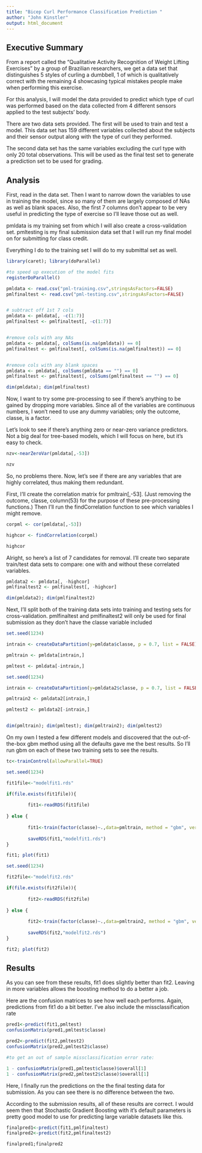 ```yaml
---
title: "Bicep Curl Performance Classification Prediction "
author: "John Kinstler"
output: html_document
---
```


## Executive Summary

From a report called the "Qualitative Activity Recognition of Weight Lifting Exercises" by a group of Brazilian researchers, we get a data set that distinguishes 5 styles of curling a dumbbell, 1 of which is qualitatively correct with the remaining 4 showcasing typical mistakes people make when performing this exercise.

For this analysis, I will model the data provided to predict which type of curl was performed based on the data collected from 4 different sensors applied to the test subjects' body.

There are two data sets provided. The first will be used to train and test a model. This data set has 159 different variables collected about the subjects and their sensor output along with the type of curl they performed.

The second data set has the same variables excluding the curl type with only 20 total observations. This will be used as the final test set to generate a prediction set to be used for grading.

## Analysis

First, read in the data set. Then I want to narrow down the variables to use in training the model, since so many of them are largely composed of NAs as well as blank spaces. Also, the first 7 columns don't appear to be very useful in predicting the type of exercise so I'll leave those out as well.

pmldata is my training set from which I will also create a cross-validation set. pmltesting is my final submission data set that I will run my final model on for submitting for class credit.

Everything I do to the training set I will do to my submittal set as well.

```r

library(caret); library(doParallel)

#to speed up execution of the model fits
registerDoParallel()

```



```r

pmldata <- read.csv("pml-training.csv",stringsAsFactors=FALSE)
pmlfinaltest <- read.csv("pml-testing.csv",stringsAsFactors=FALSE)


# subtract off 1st 7 cols
pmldata <- pmldata[, -c(1:7)]   
pmlfinaltest <- pmlfinaltest[, -c(1:7)]


#remove cols with any NAs
pmldata <- pmldata[, colSums(is.na(pmldata)) == 0]   
pmlfinaltest <- pmlfinaltest[, colSums(is.na(pmlfinaltest)) == 0]


#remove cols with any blank spaces
pmldata <- pmldata[, colSums(pmldata == "") == 0]   
pmlfinaltest <- pmlfinaltest[, colSums(pmlfinaltest == "") == 0]

dim(pmldata); dim(pmlfinaltest)


```


Now, I want to try some pre-processing to see if there's anything to be gained by dropping more variables. Since all of the variables are continuous numbers, I won't need to use any dummy variables; only the outcome, classe, is a factor.

Let's look to see if there's anything zero or near-zero variance predictors. Not a big deal for tree-based models, which I will focus on here, but it's easy to check.


```r

nzv<-nearZeroVar(pmldata[,-53])

nzv

```

So, no problems there. Now, let's see if there are any variables that are highly correlated, thus making them redundant.

First, I'll create the correlation matrix for pmltrain[,-53]. (Just removing the outcome, classe, column(53) for the purpose of these pre-processing functions.) Then I'll run the findCorrelation function to see which variables I might remove.



```r

corpml <- cor(pmldata[,-53])

highcor <- findCorrelation(corpml)

highcor

```

Alright, so here's a list of 7 candidates for removal. I'll create two separate train/test data sets to compare: one with and without these correlated variables.


```r

pmldata2 <- pmldata[, -highcor]
pmlfinaltest2 <- pmlfinaltest[, -highcor]

dim(pmldata2); dim(pmlfinaltest2)

```



Next, I'll split both of the training data sets into training and testing sets for cross-validation. pmlfinaltest and pmlfinaltest2 will only be used for final submission as they don't have the classe variable included

```r
set.seed(1234)

intrain <- createDataPartition(y=pmldata$classe, p = 0.7, list = FALSE)

pmltrain <- pmldata[intrain,]

pmltest <- pmldata[-intrain,]

set.seed(1234)

intrain <- createDataPartition(y=pmldata2$classe, p = 0.7, list = FALSE)

pmltrain2 <- pmldata2[intrain,]

pmltest2 <- pmldata2[-intrain,]


dim(pmltrain); dim(pmltest); dim(pmltrain2); dim(pmltest2)

```


On my own I tested a few different models and discovered that the out-of-the-box gbm method using all the defaults gave me the best results. So I'll run gbm on each of these two training sets to see the results.


```r

tc<-trainControl(allowParallel=TRUE)

set.seed(1234)

fit1file<-"modelfit1.rds"

if(file.exists(fit1file)){
        
        fit1<-readRDS(fit1file)
        
} else {
        
        fit1<-train(factor(classe)~.,data=pmltrain, method = "gbm", verbose=FALSE, trControl=tc)
        
        saveRDS(fit1,"modelfit1.rds")
}

fit1; plot(fit1)

```


```r

set.seed(1234)

fit2file<-"modelfit2.rds"

if(file.exists(fit2file)){
        
        fit2<-readRDS(fit2file)
        
} else {
        
        fit2<-train(factor(classe)~.,data=pmltrain2, method = "gbm", verbose=FALSE, trControl=tc)
        
        saveRDS(fit2,"modelfit2.rds")
}

fit2; plot(fit2)

```

## Results

As you can see from these results, fit1 does slightly better than fit2. Leaving in more variables allows the boosting method to do a better a job.

Here are the confusion matrices to see how well each performs. Again, predictions from fit1 do a bit better. I've also include the missclassification rate

```r

pred1<-predict(fit1,pmltest)
confusionMatrix(pred1,pmltest$classe)

pred2<-predict(fit2,pmltest2)
confusionMatrix(pred2,pmltest2$classe)

#to get an out of sample missclassification error rate:

1 - confusionMatrix(pred1,pmltest$classe)$overall[1]
1 - confusionMatrix(pred2,pmltest2$classe)$overall[1]

```

Here, I finally run the predictions on the the final testing data for submission. As you can see there is no difference between the two.

According to the submission results, all of these results are correct. I would seem then that Stochastic Gradient Boosting with it's default parameters is pretty good model to use for predicting large variable datasets like this.

```r

finalpred1<-predict(fit1,pmlfinaltest)
finalpred2<-predict(fit2,pmlfinaltest2)

finalpred1;finalpred2

```

